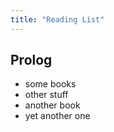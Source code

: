 ```yaml
---
title: "Reading List"
---
```


## Prolog

* some books
* other stuff
* another book
* yet another one